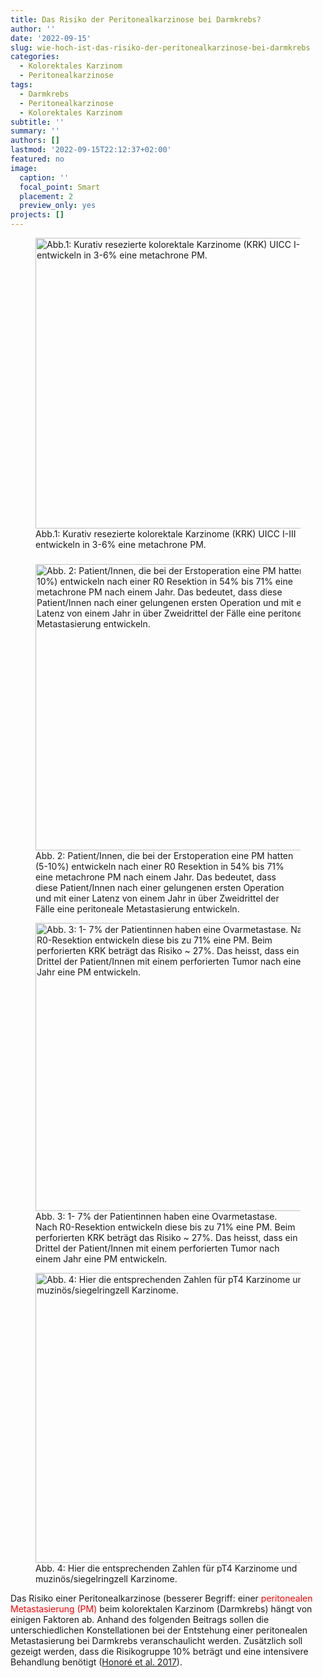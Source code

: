 ```yaml
---
title: Das Risiko der Peritonealkarzinose bei Darmkrebs?
author: ''
date: '2022-09-15'
slug: wie-hoch-ist-das-risiko-der-peritonealkarzinose-bei-darmkrebs
categories:
  - Kolorektales Karzinom
  - Peritonealkarzinose
tags:
  - Darmkrebs
  - Peritonealkarzinose
  - Kolorektales Karzinom
subtitle: ''
summary: ''
authors: []
lastmod: '2022-09-15T22:12:37+02:00'
featured: no
image:
  caption: ''
  focal_point: Smart
  placement: 2
  preview_only: yes
projects: []
---
```


![Abb.1: Kurativ resezierte kolorektale Karzinome (KRK) UICC I-III entwickeln in 3-6% eine metachrone PM.](images/paste-DFBF9F54.png){width="465"}

### 

![Abb. 2: Patient/Innen, die bei der Erstoperation eine PM hatten (5-10%) entwickeln nach einer R0 Resektion in 54% bis 71% eine metachrone PM nach einem Jahr. Das bedeutet, dass diese Patient/Innen nach einer gelungenen ersten Operation und mit einer Latenz von einem Jahr in über Zweidrittel der Fälle eine peritoneale Metastasierung entwickeln.](images/paste-3AF64FB2.png){width="458"}

![Abb. 3: 1- 7% der Patientinnen haben eine Ovarmetastase. Nach R0-Resektion entwickeln diese bis zu 71% eine PM. Beim perforierten KRK beträgt das Risiko \~ 27%. Das heisst, dass ein Drittel der Patient/Innen mit einem perforierten Tumor nach einem Jahr eine PM entwickeln.](images/paste-4C955C32.png){width="461"}

![Abb. 4: Hier die entsprechenden Zahlen für pT4 Karzinome und muzinös/siegelringzell Karzinome.](images/paste-9F97CAA5.png){width="464"}

Das Risiko einer Peritonealkarzinose (besserer Begriff: einer [peritonealen Metastasierung (PM)]{style="color:red"} beim kolorektalen Karzinom (Darmkrebs) hängt von einigen Faktoren ab. Anhand des folgenden Beitrags sollen die unterschiedlichen Konstellationen bei der Entstehung einer peritonealen Metastasierung bei Darmkrebs veranschaulicht werden. Zusätzlich soll gezeigt werden, dass die Risikogruppe 10% beträgt und eine intensivere Behandlung benötigt ([Honoré et al. 2017](https://www.tandfonline.com/doi/pdf/10.1080/02656736.2017.1306119?needAccess=true)).
